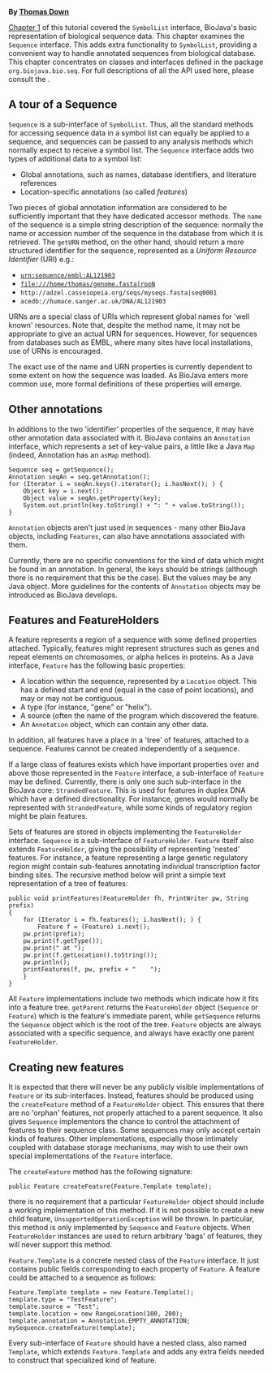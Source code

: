 '''By [mailto:td2@sanger.ac.uk Thomas Down]'''

[[BioJava:Tutorial:Symbols and SymbolLists|Chapter 1]] of this tutorial covered the <code>SymbolList</code> interface, BioJava's basic representation of biological sequence data. This chapter examines the <code>Sequence</code> interface. This adds extra functionality to <code>SymbolList</code>, providing a convenient way to handle annotated sequences from biological database. This chapter concentrates on classes and interfaces defined in the package <code>org.biojava.bio.seq</code>. For full descriptions of all the API used here, please consult the {{JavaDoc:Documentation}}. 


== A tour of a Sequence ==

<code>Sequence</code> is a sub-interface of <code>SymbolList</code>. Thus, all the standard methods for accessing sequence data in a symbol list can equally be applied to a sequence, and sequences can be passed to any analysis methods which normally expect to receive a symbol list. The <code>Sequence</code> interface adds two types of additional data to a symbol list: 

* Global annotations, such as names, database identifiers, and literature references 
* Location-specific annotations (so called ''features'') 

Two pieces of global annotation information are considered to be sufficiently important that they have dedicated accessor methods. The <code>name</code> of the sequence is a simple string description of the sequence: normally the name or accession number of the sequence in the database from which it is retrieved. The <code>getURN</code> method, on the other hand, should return a more structured identifier for the sequence, represented as a ''Uniform Resource Identifier'' (URI) e.g.: 

* <code>urn:sequence/embl:AL121903</code>
* <code>file:///home/thomas/genome.fasta|rpoN</code>
* <code><nowiki>http://adzel.casseiopeia.org/seqs/myseqs.fasta|seq0001</nowiki></code> 
* <code>acedb://humace.sanger.ac.uk/DNA/AL121903</code>

URNs are a special class of URIs which represent global names for 'well known' resources. Note that, despite the method name, it may not be appropriate to give an actual URN for sequences. However, for sequences from databases such as EMBL, where many sites have local installations, use of URNs is encouraged. 

The exact use of the name and URN properties is currently dependent to some extent on how the sequence was loaded. As BioJava enters more common use, more formal definitions of these properties will emerge.

== Other annotations ==
In additions to the two 'identifier' properties of the sequence, it may have other annotation data associated with it. BioJava contains an <code>Annotation</code> interface, which represents a set of key-value pairs, a little like a Java <code>Map</code> (indeed, Annotation has an <code>asMap</code> method). 

<pre>Sequence seq = getSequence();
Annotation seqAn = seq.getAnnotation();
for (Iterator i = seqAn.keys().iterator(); i.hasNext(); ) {
    Object key = i.next();
    Object value = seqAn.getProperty(key);
    System.out.println(key.toString() + ": " + value.toString());
}</pre>

<code>Annotation</code> objects aren't just used in sequences - many other BioJava objects, including <code>Features</code>, can also have annotations associated with them. 

Currently, there are no specific conventions for the kind of data which might be found in an annotation. In general, the keys should be strings (although there is no requirement that this be the case). But the values may be any Java object. More guidelines for the contents of <code>Annotation</code> objects may be introduced as BioJava develops.

== Features and FeatureHolders ==

A feature represents a region of a sequence with some defined properties attached. Typically, features might represent structures such as genes and repeat elements on chromosomes, or alpha helices in proteins. As a Java interface, <code>Feature</code> has the following basic properties: 

* A location within the sequence, represented by a <code>Location</code> object. This has a defined start and end (equal in the case of point locations), and may or may not be contiguous. 
* A type (for instance, "gene" or "helix"). 
* A source (often the name of the program which discovered the feature. 
* An <code>Annotation</code> object, which can contain any other data. 

In addition, all features have a place in a 'tree' of features, attached to a sequence. Features cannot be created independently of a sequence. 

If a large class of features exists which have important properties over and above those represented in the <code>Feature</code> interface, a sub-interface of <code>Feature</code> may be defined. Currently, there is only one such sub-interface in the BioJava core: <code>StrandedFeature</code>. This is used for features in duplex DNA which have a defined directionality. For instance, genes would normally be represented with <code>StrandedFeature</code>, while some kinds of regulatory region might be plain features. 

Sets of features are stored in objects implementing the <code>FeatureHolder</code> interface. <code>Sequence</code> is a sub-interface of <code>FeatureHolder</code>. <code>Feature</code> itself also extends <code>FeatureHolder</code>, giving the possibility of representing 'nested' features. For instance, a feature representing a large genetic regulatory region might contain sub-features annotating individual transcription factor binding sites. The recursive method below will print a simple text representation of a tree of features: 

<pre>public void printFeatures(FeatureHolder fh, PrintWriter pw, String prefix)
{
    for (Iterator i = fh.features(); i.hasNext(); ) {
        Feature f = (Feature) i.next();
	pw.print(prefix);
	pw.print(f.getType());
	pw.print(" at ");
	pw.print(f.getLocation().toString());
	pw.println();
	printFeatures(f, pw, prefix + "    ");
    }
}</pre>

All <code>Feature</code> implementations include two methods which indicate how it fits into a feature tree. <code>getParent</code> returns the <code>FeatureHolder</code> object (<code>Sequence</code> or <code>Feature</code>) which is the feature's immediate parent, while <code>getSequence</code> returns the <code>Sequence</code> object which is the root of the tree. <code>Feature</code> objects are always associated with a specific sequence, and always have exactly one parent <code>FeatureHolder</code>.

== Creating new features ==

It is expected that there will never be any publicly visible implementations of <code>Feature</code> or its sub-interfaces. Instead, features should be produced using the <code>createFeature</code> method of a <code>FeatureHolder</code> object. This ensures that there are no 'orphan' features, not properly attached to a parent sequence. It also gives <code>Sequence</code> implementors the chance to control the attachment of features to their sequence class. Some sequences may only accept certain kinds of features. Other implementations, especially those intimately coupled with database storage mechanisms, may wish to use their own special implementations of the <code>Feature</code> interface. 

The <code>createFeature</code> method has the following signature:

<pre>public Feature createFeature(Feature.Template template);</pre>

there is no requirement that a particular <code>FeatureHolder</code> object should include a working implementation of this method. If it is not possible to create a new child feature, <code>UnsupportedOperationException</code> will be thrown. In particular, this method is only implemented by <code>Sequence</code> and <code>Feature</code> objects. When <code>FeatureHolder</code> instances are used to return arbitrary 'bags' of features, they will never support this method. 

<code>Feature.Template</code> is a concrete nested class of the <code>Feature</code> interface. It just contains public fields corresponding to each property of <code>Feature</code>. A feature could be attached to a sequence as follows: 

<pre>Feature.Template template = new Feature.Template();
template.type = "TestFeature";
template.source = "Test";
template.location = new RangeLocation(100, 200);
template.annotation = Annotation.EMPTY_ANNOTATION;
mySequence.createFeature(template);</pre>

Every sub-interface of <code>Feature</code> should have a nested class, also named <code>Template</code>, which extends <code>Feature.Template</code> and adds any extra fields needed to construct that specialized kind of feature. 

{{Tutorial:Footer}}